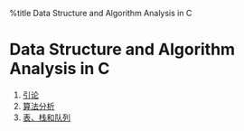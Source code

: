 %title Data Structure and Algorithm Analysis in C

= Data Structure and Algorithm Analysis in C =

# [[dsaac/c1|引论 ]]
# [[dsaac/c2|算法分析 ]]
# [[dsaac/c3|表、栈和队列 ]]
